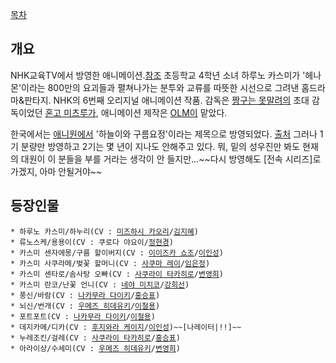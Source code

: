 [[목차]]

== 개요 ==
NHK교육TV에서 방영한 애니메이션.[http://ja.wikipedia.org/wiki/%E3%82%AB%E3%82%B9%E3%83%9F%E3%83%B3 참조] 초등학교 4학년 소녀 하루노 카스미가 '헤나몬'이라는 800만의 요괴들과 펼쳐나가는 분투와 교류를 따뜻한 시선으로 그려낸 홈드라마&판타지. NHK의 6번째 오리지널 애니메이션 작품. 감독은 [[짱구는 못말려]]의 초대 감독이었던 [[혼고 미츠루]]가, 애니메이션 제작은 [[OLM]]이 맡았다.

한국에서는 [[애니원]]에서 '하늘이와 구름요정'이라는 제목으로 방영되었다. [http://www.anionetv.com/program/program_view.php?pidx=108 출처]
그러나 1기 분량만 방영하고 2기는 몇 년이 지나도 안해주고 있다. 뭐, 밑의 성우진만 봐도 현재의 대원이 이 분들을 부를 거라는 생각이 안 들지만…~~다시 방영해도 [전속 시리즈]로 가겠지, 아마 안될거야~~

== 등장인물 ==
 * 하루노 카스미/하누리(CV : [[미즈하시 카오리]]/[[김지혜]])
 * 류노스케/용용이(CV : 쿠로다 야요이/[[정현경]])
 * 카스미 센자에몽/구름 할이버지(CV : [[이이즈카 쇼조]]/[[이인성]])
 * 카스미 사쿠라메/벚꽃 할머니(CV : [[사쿠마 레이]]/[[임은정]])
 * 카스미 센타로/솜사탕 오빠(CV : [[사쿠라이 타카히로]]/[[변영희]])
 * 카스미 란코/난꽃 언니(CV : [[네야 미치코]]/[[강희선]])
 * 풍신/바람(CV : [[나카무라 다이키]]/[[홍승표]])
 * 뇌신/번개(CV : [[우메즈 히데유키]]/[[이철용]])
 * 포트포트(CV : [[나카무라 다이키]]/[[이철용]])
 * 데지카메/디카(CV : [[후지와라 케이지]]/[[이인성]])~~[나레이터|!!]~~
 * 누레조킨/걸레(CV : [[사쿠라이 타카히로]]/[[홍승표]])
 * 아라이상/수세미(CV : [[우메즈 히데유키]]/[[변영희]])
